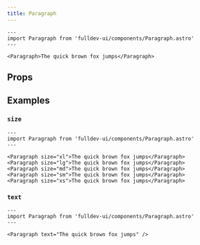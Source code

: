 ```yaml
---
title: Paragraph
---
```



```astro live
---
import Paragraph from 'fulldev-ui/components/Paragraph.astro'
---

<Paragraph>The quick brown fox jumps</Paragraph>
```

## Props

<Props />

## Examples

### `size`

```astro live
---
import Paragraph from 'fulldev-ui/components/Paragraph.astro'
---

<Paragraph size="xl">The quick brown fox jumps</Paragraph>
<Paragraph size="lg">The quick brown fox jumps</Paragraph>
<Paragraph size="md">The quick brown fox jumps</Paragraph>
<Paragraph size="sm">The quick brown fox jumps</Paragraph>
<Paragraph size="xs">The quick brown fox jumps</Paragraph>
```

### `text`

```astro live
---
import Paragraph from 'fulldev-ui/components/Paragraph.astro'
---

<Paragraph text="The quick brown fox jumps" />
```
